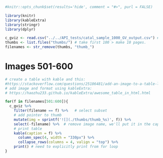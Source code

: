 ```r
#knitr::opts_chunk$set(results='hide', comment = "#>", purl = FALSE)

library(knitr)
library(kableExtra)
library(stringr)
library(dplyr)

c_gviz <- read.csv("../../API_tests/catal_sample_1000_GV_output.csv") # read peter's data here
thumbs <- list.files("thumbs/") # take first 100 > make 10 pages.
filenames <- str_remove(thumbs, "thumb_")
```

# Images 501-600 

```r
# create a table with kable and this:
#https://stackoverflow.com/questions/25106481/add-an-image-to-a-table-like-output-in-r
# add image and format using kableExtra:
# https://haozhu233.github.io/kableExtra/awesome_table_in_html.html

for(f in filenames[501:600]){
  c_gviz %>% 
    filter(filename == f) %>%   # select subset
    # add pointer to thumb
    mutate(img = sprintf('![](./thumbs/thumb_%s)', f)) %>% 
    select(-filename) %>%  # remove image name, we'll put it in the caption
    # print table
    kable(caption = f) %>%
      column_spec(4, width = "330px") %>% 
      collapse_rows(columns = 4, valign = "top") %>% 
    print() # need to explicitly print from for loop
}
```
  

